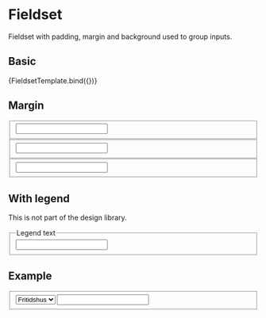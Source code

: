 

<Meta title="Components/Form/Fieldset" component={Fieldset} />

# Fieldset

Fieldset with padding, margin and background used to group inputs.

## Basic

<Canvas>
  <Story
    name="Fieldset"
    parameters={{ componentIds: ['component-fieldset'] }}
    args={{ children: 'Content' }}
  >
    {FieldsetTemplate.bind({})}
  </Story>
</Canvas>

## Margin

<Canvas>
  <div>
    <Fieldset>
      <Input label="Input 1" />
    </Fieldset>
    <Fieldset marginBottom>
      <Input label="Input 1" />
    </Fieldset>
    <Fieldset>
      <Input label="Input 1" />
    </Fieldset>
  </div>
</Canvas>

## With legend

This is not part of the design library.

<Canvas>
  <Fieldset>
    <legend>Legend text</legend>
    <Input label="Input 1" />
  </Fieldset>
</Canvas>



## Example

<Canvas>
  <div>
    <RadioGroup label="Har du fler boenden?" info="Till exempel ett fritidshus eller en bostadsrätt." name="residence" valueSelected="YES" horizontal>
      <RadioButton label="Ja" value="YES" />
      <RadioButton label="Nej" value="NO" />
    </RadioGroup>
    <Fieldset>
      <Select label="Typ av boende" value={1}>
        <Option value={1}>Fritidshus</Option>
      </Select>
      <RadioGroup label="Betalar du tomträttsavgälden" expandableInfo="Om du inte äger marken som ditt hus står på betalar du en avgift till markägaren." name="groundRent" valueSelected="YES" horizontal>
        <RadioButton label="Ja" value="YES" />
        <RadioButton label="Nej" value="NO" />
      </RadioGroup>
      <Input label="Din del av tomträttsavgälden" unit="kr/år" />
    </Fieldset>
  </div>
</Canvas>
